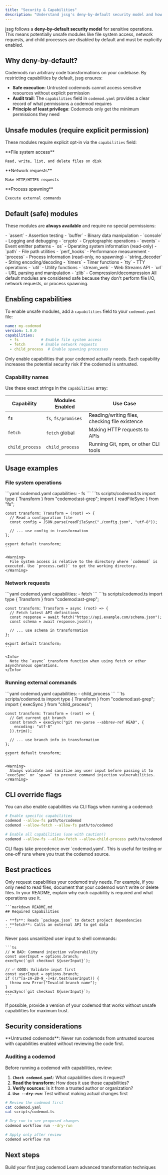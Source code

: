 ```yaml
---
title: "Security & Capabilities"
description: "Understand jssg's deny-by-default security model and how to enable capabilities for file system, network, and process operations"
---
```


jssg follows a **deny-by-default security model** for sensitive operations. This means potentially unsafe modules like file system access, network requests, and child processes are disabled by default and must be explicitly enabled.

## Why deny-by-default?

Codemods run arbitrary code transformations on your codebase. By restricting capabilities by default, jssg ensures:

- **Safe execution**: Untrusted codemods cannot access sensitive resources without explicit permission
- **Audit trail**: The `capabilities` field in `codemod.yaml` provides a clear record of what permissions a codemod requires
- **Principle of least privilege**: Codemods only get the minimum permissions they need

## Unsafe modules (require explicit permission)

These modules require explicit opt-in via the `capabilities` field:

<CardGroup cols={3}>
  <Card title="fs" icon="folder">
    **File system access**

    Read, write, list, and delete files on disk
  </Card>
  <Card title="fetch" icon="globe">
    **Network requests**

    Make HTTP/HTTPS requests
  </Card>
  <Card title="child_process" icon="terminal">
    **Process spawning**

    Execute external commands
  </Card>
</CardGroup>

## Default (safe) modules

These modules are **always available** and require no special permissions:

<AccordionGroup>
  <Accordion title="Core utilities (13 modules)">
    - `assert` - Assertion testing
    - `buffer` - Binary data manipulation
    - `console` - Logging and debugging
    - `crypto` - Cryptographic operations
    - `events` - Event emitter patterns
    - `os` - Operating system information (read-only)
    - `path` - File path utilities
    - `perf_hooks` - Performance measurement
    - `process` - Process information (read-only, no spawning)
    - `string_decoder` - String encoding/decoding
    - `timers` - Timer functions
    - `tty` - TTY operations
    - `util` - Utility functions
  </Accordion>
  <Accordion title="Web standards (3 modules)">
    - `stream_web` - Web Streams API
    - `url` - URL parsing and manipulation
    - `zlib` - Compression/decompression
  </Accordion>
</AccordionGroup>

<Info>
  All default modules are considered safe because they don't perform file I/O, network requests, or process spawning.
</Info>

## Enabling capabilities

To enable unsafe modules, add a `capabilities` field to your `codemod.yaml` file:

```yaml codemod.yaml
name: my-codemod
version: 1.0.0
capabilities:
  - fs          # Enable file system access
  - fetch       # Enable network requests
  - child_process  # Enable spawning processes
```

<Warning>
  Only enable capabilities that your codemod actually needs. Each capability increases the potential security risk if the codemod is untrusted.
</Warning>

### Capability names

Use these exact strings in the `capabilities` array:

| Capability      | Modules Enabled     | Use Case                                       |
| --------------- | ------------------- | ---------------------------------------------- |
| `fs`            | `fs`, `fs/promises` | Reading/writing files, checking file existence |
| `fetch`         | `fetch` global      | Making HTTP requests to APIs                   |
| `child_process` | `child_process`     | Running Git, npm, or other CLI tools           |

## Usage examples

### File system operations

<Steps>
  <Step title="Enable fs capability">
    ```yaml codemod.yaml
    capabilities:
      - fs
    ```
  </Step>
  <Step title="Use fs in your transform">
    ```ts scripts/codemod.ts
    import type { Transform } from "codemod:ast-grep";
    import { readFileSync } from "fs";
    
    const transform: Transform = (root) => {
      // Read a configuration file
      const config = JSON.parse(readFileSync("./config.json", "utf-8"));
      
      // ... use config in transformation
    };
    
    export default transform;
    ```

    <Warning>
      File system access is relative to the directory where `codemod` is executed. Use `process.cwd()` to get the working directory.
    </Warning>
  </Step>
</Steps>

### Network requests

<Steps>
  <Step title="Enable fetch capability">
    ```yaml codemod.yaml
    capabilities:
      - fetch
    ```
  </Step>
  <Step title="Use fetch in your transform">
    ```ts scripts/codemod.ts
    import type { Transform } from "codemod:ast-grep";
    
    const transform: Transform = async (root) => {
      // Fetch latest API definitions
      const response = await fetch("https://api.example.com/schema.json");
      const schema = await response.json();
      
      // ... use schema in transformation
    };
    
    export default transform;
    ```

    <Info>
      Note the `async` transform function when using fetch or other asynchronous operations.
    </Info>
  </Step>
</Steps>

### Running external commands

<Steps>
  <Step title="Enable child_process capability">
    ```yaml codemod.yaml
    capabilities:
      - child_process
    ```
  </Step>
  <Step title="Spawn processes in your transform">
    ```ts scripts/codemod.ts
    import type { Transform } from "codemod:ast-grep";
    import { execSync } from "child_process";
    
    const transform: Transform = (root) => {
      // Get current git branch
      const branch = execSync("git rev-parse --abbrev-ref HEAD", {
        encoding: "utf-8"
      }).trim();
      
      // ... use branch info in transformation
    };
    
    export default transform;
    ```

    <Warning>
      Always validate and sanitize any user input before passing it to `execSync` or `spawn` to prevent command injection vulnerabilities.
    </Warning>
  </Step>
</Steps>

## CLI override flags

You can also enable capabilities via CLI flags when running a codemod:

```bash
# Enable specific capabilities
codemod --allow-fs path/to/codemod
codemod --allow-fetch --allow-fs path/to/codemod

# Enable all capabilities (use with caution!)
codemod --allow-fs --allow-fetch --allow-child-process path/to/codemod
```

<Info>
  CLI flags take precedence over `codemod.yaml`. This is useful for testing or one-off runs where you trust the codemod source.
</Info>

## Best practices

<AccordionGroup>
  <Accordion title="Minimize required capabilities">
    Only request capabilities your codemod truly needs. For example, if you only need to read files, document that your codemod won't write or delete files.
  </Accordion>
  <Accordion title="Document why capabilities are needed">
    In your README, explain why each capability is required and what operations use it.

    ```markdown README.md
    ## Required Capabilities
    
    - **fs**: Reads `package.json` to detect project dependencies
    - **fetch**: Calls an external API to get data
    ```
  </Accordion>
  <Accordion title="Validate inputs when using child_process">
    Never pass unsanitized user input to shell commands:

    ```ts
    // ❌ BAD: Command injection vulnerability
    const userInput = options.branch;
    execSync(`git checkout ${userInput}`);
    
    // ✅ GOOD: Validate input first
    const userInput = options.branch;
    if (!/^[a-zA-Z0-9_-]+$/.test(userInput)) {
      throw new Error("Invalid branch name");
    }
    execSync(`git checkout ${userInput}`);
    ```
  </Accordion>
  <Accordion title="Consider publishing capability-free versions">
    If possible, provide a version of your codemod that works without unsafe capabilities for maximum trust.
  </Accordion>
</AccordionGroup>

## Security considerations

<Warning>
  **Untrusted codemods**: Never run codemods from untrusted sources with capabilities enabled without reviewing the code first.
</Warning>

### Auditing a codemod

Before running a codemod with capabilities, review:

1. **`Check codemod.yaml`**: What capabilities does it request?
2. **Read the transform**: How does it use those capabilities?
3. **Verify sources**: Is it from a trusted author or organization?
4. **`Use --dry-run`**: Test without making actual changes first

```bash
# Review the codemod first
cat codemod.yaml
cat scripts/codemod.ts

# Dry run to see proposed changes
codemod workflow run --dry-run

# Apply only after review
codemod workflow run
```

## Next steps

<CardGroup cols={2}>
  <Card title="Quickstart" icon="rocket" href="/jssg/quickstart">
    Build your first jssg codemod
  </Card>
  <Card title="Advanced patterns" icon="code" href="/jssg/advanced">
    Learn advanced transformation techniques
  </Card>
</CardGroup>